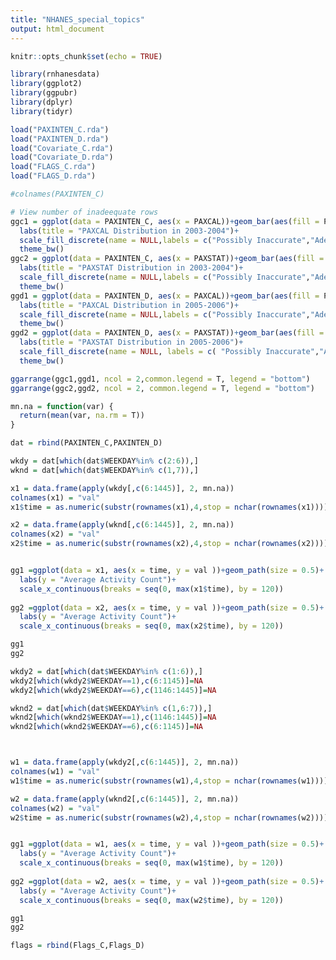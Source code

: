 ```yaml
---
title: "NHANES_special_topics"
output: html_document
---
```


```r
knitr::opts_chunk$set(echo = TRUE)
```

```r
library(rnhanesdata)
library(ggplot2)
library(ggpubr)
library(dplyr)
library(tidyr)

load("PAXINTEN_C.rda")
load("PAXINTEN_D.rda")
load("Covariate_C.rda")
load("Covariate_D.rda")
load("FLAGS_C.rda")
load("FLAGS_D.rda")

```



```r
#colnames(PAXINTEN_C)

# View number of inadeequate rows
ggc1 = ggplot(data = PAXINTEN_C, aes(x = PAXCAL))+geom_bar(aes(fill = PAXCAL==1),position = position_dodge(width = 0.8), width=0.5)+
  labs(title = "PAXCAL Distribution in 2003-2004")+
  scale_fill_discrete(name = NULL,labels = c("Possibly Inaccurate","Adequate Data"))+
  theme_bw()
ggc2 = ggplot(data = PAXINTEN_C, aes(x = PAXSTAT))+geom_bar(aes(fill = PAXSTAT==1),position = position_dodge(width = 0.8), width=0.5)+
  labs(title = "PAXSTAT Distribution in 2003-2004")+
  scale_fill_discrete(name = NULL,labels = c("Possibly Inaccurate","Adequate Data"))+
  theme_bw()
ggd1 = ggplot(data = PAXINTEN_D, aes(x = PAXCAL))+geom_bar(aes(fill = PAXCAL==1),position = position_dodge(width = 0.8), width=0.5)+
  labs(title = "PAXCAL Distribution in 2005-2006")+
  scale_fill_discrete(name = NULL,labels = c("Possibly Inaccurate","Adequate Data"))+
  theme_bw()
ggd2 = ggplot(data = PAXINTEN_D, aes(x = PAXSTAT))+geom_bar(aes(fill = PAXSTAT==1),position = position_dodge(width = 0.8), width=0.5)+
  labs(title = "PAXSTAT Distribution in 2005-2006")+
  scale_fill_discrete(name = NULL, labels = c( "Possibly Inaccurate","Adequate Data"))+
  theme_bw()

ggarrange(ggc1,ggd1, ncol = 2,common.legend = T, legend = "bottom")
ggarrange(ggc2,ggd2, ncol = 2, common.legend = T, legend = "bottom")


```


```r
mn.na = function(var) {
  return(mean(var, na.rm = T))
}

dat = rbind(PAXINTEN_C,PAXINTEN_D)

wkdy = dat[which(dat$WEEKDAY%in% c(2:6)),]
wknd = dat[which(dat$WEEKDAY%in% c(1,7)),]

x1 = data.frame(apply(wkdy[,c(6:1445)], 2, mn.na))
colnames(x1) = "val"
x1$time = as.numeric(substr(rownames(x1),4,stop = nchar(rownames(x1))))

x2 = data.frame(apply(wknd[,c(6:1445)], 2, mn.na))
colnames(x2) = "val"
x2$time = as.numeric(substr(rownames(x2),4,stop = nchar(rownames(x2))))


gg1 =ggplot(data = x1, aes(x = time, y = val ))+geom_path(size = 0.5)+
  labs(y = "Average Activity Count")+
  scale_x_continuous(breaks = seq(0, max(x1$time), by = 120))
  
gg2 =ggplot(data = x2, aes(x = time, y = val ))+geom_path(size = 0.5)+
  labs(y = "Average Activity Count")+
  scale_x_continuous(breaks = seq(0, max(x2$time), by = 120))

gg1 
gg2
```


```r
wkdy2 = dat[which(dat$WEEKDAY%in% c(1:6)),]
wkdy2[which(wkdy2$WEEKDAY==1),c(6:1145)]=NA
wkdy2[which(wkdy2$WEEKDAY==6),c(1146:1445)]=NA

wknd2 = dat[which(dat$WEEKDAY%in% c(1,6:7)),]
wknd2[which(wknd2$WEEKDAY==1),c(1146:1445)]=NA
wknd2[which(wknd2$WEEKDAY==6),c(6:1145)]=NA



w1 = data.frame(apply(wkdy2[,c(6:1445)], 2, mn.na))
colnames(w1) = "val"
w1$time = as.numeric(substr(rownames(w1),4,stop = nchar(rownames(w1))))

w2 = data.frame(apply(wknd2[,c(6:1445)], 2, mn.na))
colnames(w2) = "val"
w2$time = as.numeric(substr(rownames(w2),4,stop = nchar(rownames(w2))))


gg1 =ggplot(data = w1, aes(x = time, y = val ))+geom_path(size = 0.5)+
  labs(y = "Average Activity Count")+
  scale_x_continuous(breaks = seq(0, max(w1$time), by = 120))
  
gg2 =ggplot(data = w2, aes(x = time, y = val ))+geom_path(size = 0.5)+
  labs(y = "Average Activity Count")+
  scale_x_continuous(breaks = seq(0, max(w2$time), by = 120))

gg1 
gg2
```

```r
flags = rbind(Flags_C,Flags_D)





```



